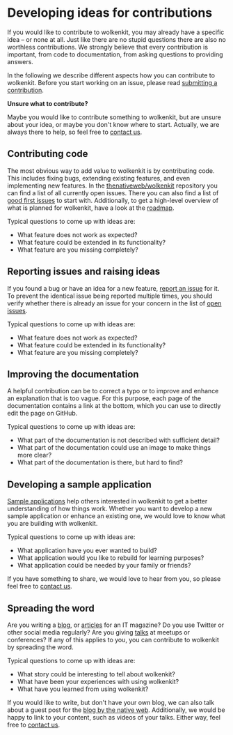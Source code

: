 
# Developing ideas for contributions

If you would like to contribute to wolkenkit, you may already have a specific idea – or none at all. Just like there are no stupid questions there are also no worthless contributions. We strongly believe that every contribution is important, from code to documentation, from asking questions to providing answers.

In the following we describe different aspects how you can contribute to wolkenkit. Before you start working on an issue, please read [submitting a contribution](./submitting-a-contribution).

<Hint type='question'>

  **Unsure what to contribute?**

  Maybe you would like to contribute something to wolkenkit, but are unsure about your idea, or maybe you don't know where to start. Actually, we are always there to help, so feel free to [contact us](../understanding-wolkenkit/getting-help).

</Hint>

## Contributing code

The most obvious way to add value to wolkenkit is by contributing code. This includes fixing bugs, extending existing features, and even implementing new features. In the [thenativeweb/wolkenkit](https://github.com/thenativeweb/wolkenkit/issues) repository you can find a list of all currently open issues. There you can also find a list of [good first issues](https://github.com/thenativeweb/wolkenkit/issues?q=is%3Aissue+is%3Aopen+label%3A%22Good+first+issue%22) to start with. Additionally, to get a high-level overview of what is planned for wolkenkit, have a look at the [roadmap](https://github.com/thenativeweb/wolkenkit/blob/master/roadmap.md).

Typical questions to come up with ideas are:

- What feature does not work as expected?
- What feature could be extended in its functionality?
- What feature are you missing completely?

## Reporting issues and raising ideas

If you found a bug or have an idea for a new feature, [report an issue](https://github.com/thenativeweb/wolkenkit/issues/new/choose) for it. To prevent the identical issue being reported multiple times, you should verify whether there is already an issue for your concern in the list of [open issues](https://github.com/thenativeweb/wolkenkit/issues).

Typical questions to come up with ideas are:

- What feature does not work as expected?
- What feature could be extended in its functionality?
- What feature are you missing completely?

## Improving the documentation

A helpful contribution can be to correct a typo or to improve and enhance an explanation that is too vague. For this purpose, each page of the documentation contains a link at the bottom, which you can use to directly <VersionedLink href='https://github.com/thenativeweb/wolkenkit/edit/monorepo-documentation/websites/docs/pages/en-US/#VERSION#/getting-started/contributing-to-wolkenkit/getting-ideas-for-contributions/index.mdx'>edit the page</VersionedLink> on GitHub.

Typical questions to come up with ideas are:

- What part of the documentation is not described with sufficient detail?
- What part of the documentation could use an image to make things more clear?
- What part of the documentation is there, but hard to find?

## Developing a sample application

[Sample applications](../../media/sample-applications/wolkenkit-boards) help others interested in wolkenkit to get a better understanding of how things work. Whether you want to develop a new sample application or enhance an existing one, we would love to know what you are building with wolkenkit.

Typical questions to come up with ideas are:

- What application have you ever wanted to build?
- What application would you like to rebuild for learning purposes?
- What application could be needed by your family or friends?

If you have something to share, we would love to hear from you, so please feel free to [contact us](mailto:hello@thenativeweb.io).

## Spreading the word

Are you writing a [blog](../../media/online-resources/blog-posts), or [articles](../../media/online-resources/articles) for an IT magazine? Do you use Twitter or other social media regularly? Are you giving [talks](../../media/online-resources/videos) at meetups or conferences? If any of this applies to you, you can contribute to wolkenkit by spreading the word.

Typical questions to come up with ideas are:

- What story could be interesting to tell about wolkenkit?
- What have been your experiences with using wolkenkit?
- What have you learned from using wolkenkit?

If you would like to write, but don't have your own blog, we can also talk about a guest post for the [blog by the native web](https://www.thenativeweb.io/blog). Additionally, we would be happy to link to your content, such as videos of your talks. Either way, feel free to [contact us](mailto:hello@thenativeweb.io).
